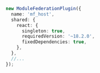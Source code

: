 ```ts
new ModuleFederationPlugin({
  name: 'mf_host',
  shared: {
    react: {
      singleton: true,
      requiredVersion: '~18.2.0',
      fixedDependencies: true,
    },
  },
  //...
});
```
